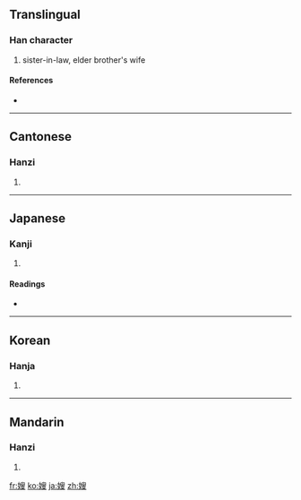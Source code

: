 ==Translingual==

===Han character===
{{Han char|rn=38|rad=女|as=10|sn=13|four=4744<sub>7</sub>|canj=女竹X水 (VHXE)}}

# sister-in-law, elder brother's wife

====References====
* {{Han ref|kx=0268.340|dkj=06603|dj=0536.080|hdz=21066.180|uh=5AC2|ud=23234|bh=B741|bd=46913}}

----

==Cantonese==

===Hanzi===
{{yue-hanzi|jyut=|y=sou2}}

# {{defn|Cantonese|sort=女10}}

----

==Japanese==

===Kanji===
{{ja-kanji|grade=|rs=女10}}

# {{defn|Japanese|sort=女10}}

====Readings====
* {{ja-readings|on=[[そう]] (sō)|kun=[[あにょめ]] (anyome)}}

----

==Korean==

===Hanja===
{{ko-hanja|hangeul=수|rv=su|mr=su}}

# {{defn|Korean|sort=女10}}

----

==Mandarin==

===Hanzi===
{{cmn-hanzi|pin=[[sǎo]] ([[sao3]])|wg=sao<sup>3</sup>}}

# {{defn|Mandarin|sort=女10}}

[[fr:嫂]]
[[ko:嫂]]
[[ja:嫂]]
[[zh:嫂]]